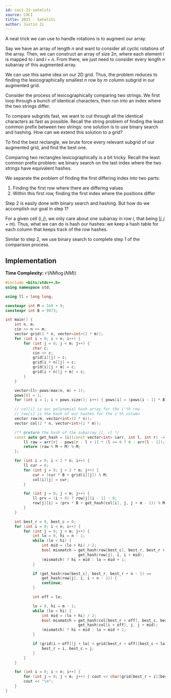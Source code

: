 ```yaml
---
id: coci-21-sateliti
source: COCI
title: 2021 - Sateliti
author: Justin Ji
---
```


<Spoiler title="Hint 1">

A neat trick we can use to handle rotations is to augment our array.

Say we have an array of length $n$ and want to consider all cyclic rotations
of the array. Then, we can construct an array of size $2n$, where each element
$i$ is mapped to $i$ and $i+n$. From there, we just need to consider every
length $n$ subarray of this augmented array.

We can use this same idea on our 2D grid. Thus, the problem reduces to finding
the lexicographically smallest $n$ row by $m$ column subgrid in our augmented
grid.

</Spoiler>

<Spoiler title="Hint 2">

Consider the process of lexicographically comparing two strings. We first loop
through a bunch of identical characters, then run into an index where the two
strings differ.

To compare subgrids fast, we want to cut through all the identical characters
as fast as possible. Recall the string problem of finding the least
common prefix between two strings: one solution is to use binary search and
hashing. How can we extend this solution to a grid?

</Spoiler>

<Spoiler title="Solution">

To find the best rectangle, we brute force every relevant subgrid of our augmented
grid, and find the best one.

Comparing two rectangles lexicographically is a bit tricky. Recall the
least common prefix problem: we binary search on the last index where the two
strings have equivalent hashes.

We separate the problem of finding the first differing index into two parts:
1. Finding the first row where there are differing values
2. Within this first row, finding the first index where the positions differ

Step 2 is easily done with binary search and hashing. But how do we accomplish
our goal in step 1?

For a given cell $(i, j)$, we only care about one subarray in row $i$, that
being $[j, j + m)$. Thus, what we can do is hash our hashes: we keep
a hash table for each column that keeps track of the row hashes.

Similar to step 2, we use binary search to complete step 1 of the comparison process.

## Implementation

**Time Complexity:** $\mathcal{O}(NM \log(NM))$

<LanguageSection>
<CPPSection>

```cpp
#include <bits/stdc++.h>
using namespace std;

using ll = long long;

constexpr int M = 1e9 + 9;
constexpr int B = 9973;

int main() {
	int n, m;
	cin >> n >> m;
	vector grid(2 * n, vector<int>(2 * m));
	for (int i = 0; i < n; i++) {
		for (int j = 0; j < m; j++) {
			char c;
			cin >> c;
			grid[i][j] = c;
			grid[i + n][j] = c;
			grid[i][j + m] = c;
			grid[i + n][j + m] = c;
		}
	}

	vector<ll> pows(max(n, m) + 1);
	pows[0] = 1;
	for (int i = 1; i < pows.size(); i++) { pows[i] = (pows[i - 1] * B) % M; }

	// col[i] is our polynomial hash array for the i'th row
	// row[i] is the hash of our hashes for the i'th column
	vector row(m, vector<int>(2 * n));
	vector col(2 * n, vector<int>(2 * m));

	/** @return the hash of the subarray [l, r] */
	const auto get_hash = [&](const vector<int> &arr, int l, int r) -> int {
		ll raw = arr[r] - pows[r - l + 1] * (l <= 0 ? 0 : arr[l - 1]);
		return (raw % M + M) % M;
	};

	for (int i = 0; i < 2 * n; i++) {
		ll cur = 0;
		for (int j = 0; j < 2 * m; j++) {
			cur = (cur * B + grid[i][j]) % M;
			col[i][j] = cur;
		}

		for (int j = 0; j < m; j++) {
			ll prv = (i > 0) ? row[j][i - 1] : 0;
			row[j][i] = (prv * B + get_hash(col[i], j, j + m - 1)) % M;
		}
	}

	int best_r = 0, best_c = 0;
	for (int i = 0; i < n; i++) {
		for (int j = 0; j < m; j++) {
			int lo = 0, hi = n - 1;
			while (lo < hi) {
				int mid = (lo + hi) / 2;
				bool mismatch = get_hash(row[best_c], best_r, best_r + mid) !=
				                get_hash(row[j], i, i + mid);
				(mismatch) ? hi = mid : lo = mid + 1;
			}

			if (get_hash(row[best_c], best_r, best_r + n - 1) ==
			    get_hash(row[j], i, i + n - 1)) {
				continue;
			}

			int off = lo;

			lo = 0, hi = m - 1;
			while (lo < hi) {
				int mid = (lo + hi) / 2;
				bool mismatch = get_hash(col[best_r + off], best_c, best_c + mid) !=
				                get_hash(col[i + off], j, j + mid);
				(mismatch) ? hi = mid : lo = mid + 1;
			}

			if (grid[i + off][j + lo] < grid[best_r + off][best_c + lo]) {
				best_r = i, best_c = j;
			}
		}
	}

	for (int i = 0; i < n; i++) {
		for (int j = 0; j < m; j++) { cout << char(grid[best_r + i][best_c + j]); }
		cout << "\n";
	}
}
```

</CPPSection>
</LanguageSection>

</Spoiler>
